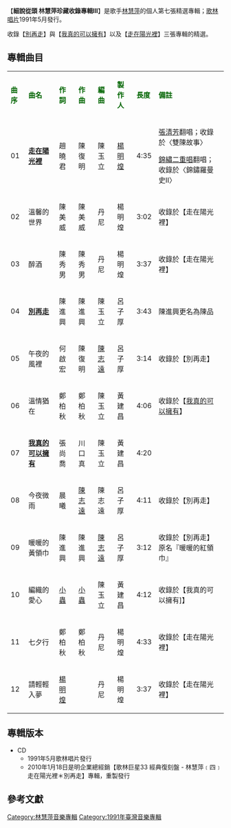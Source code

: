{{unreferenced|time=2014-01-16T14:29:20+00:00}}
{{Infobox album <!-- See Wikipedia:WikiProject_Albums -->
| name       = 細說從頭 林慧萍珍藏收錄專輯Ⅲ
| type       = 精選輯
| artist     = [[林慧萍|林慧萍]]
| cover      = 
| released   = 1991年5月
| genre      = [[國語流行音樂|國語流行音樂]]
| length     = 46 分 02 秒
| label      = [[歌林唱片|歌林唱片]]
<!-- 未知參數 | number     = KDD-91-19 -->
| producer   = [[楊明煌|楊明煌]]‧呂子厚‧[[黃建昌|黃建昌]]
| prev_title = [[細說從頭_林慧萍珍藏收錄專輯Ⅱ|細說從頭 林慧萍珍藏收錄專輯Ⅱ]]
| prev_year  = 1991 <!-- 5月 -->
| next_title = [[細說從頭_林慧萍珍藏收錄專輯Ⅳ|細說從頭 林慧萍珍藏收錄專輯Ⅳ]]
| next_year  = 1991 <!-- 5月 -->
}}
【'''細說從頭 林慧萍珍藏收錄專輯Ⅲ'''】是歌手[[林慧萍|林慧萍]]的個人第七張精選專輯；[[歌林唱片|歌林唱片]]1991年5月發行。

收錄【[[別再走|別再走]]】與【[[我真的可以擁有|我真的可以擁有]]】以及【[[走在陽光裡|走在陽光裡]]】三張專輯的精選。


==專輯曲目==
{| class="wikitable"
|-
| <font color=darkgreen>'''曲序'''</font> || <font color=darkgreen>'''曲名'''</font> || <font color=darkgreen>'''作詞'''</font> || <font color=darkgreen>'''作曲'''</font> || <font color=darkgreen>'''編曲'''</font>|| <font color=darkgreen>'''製作人'''</font> ||<font color=darkgreen>'''長度'''</font>  || <font color=darkgreen>'''備註'''</font>
|-
| 01 || '''[[走在陽光裡|走在陽光裡]]''' || 趙曉君 || 陳復明 || 陳玉立 || [[楊明煌|楊明煌]] || 4:35 || [[張清芳|張清芳]]翻唱；收錄於〈雙陳故事〉

[[錦繡二重唱|錦繡二重唱]]翻唱；收錄於〈錦鏽羅曼史II〉
|-
| 02 || 溫馨的世界 || 陳美威 || 陳美威 || 丹尼 || 楊明煌 || 3:02 || 收錄於【走在陽光裡】
|-
| 03 || 醉酒 || 陳秀男 || 陳秀男  || 丹尼 || 楊明煌 || 3:37 || 收錄於【走在陽光裡】
|-
| 04 || '''[[別再走|別再走]]''' || 陳進興 || 陳進興 || 陳玉立 || 呂子厚 || 3:43 || 陳進興更名為陳品
|-
| 05 || 午夜的風裡 || 何啟宏 || 陳復明 ||[[陳志遠|陳志遠]] || 呂子厚 || 3:14 || 收錄於【別再走】
|-
| 06 || 溫情猶在 || 鄭柏秋 || 鄭柏秋 || 陳玉立 ||黃建昌 ||  4:06 || 收錄於【[[我真的可以擁有|我真的可以擁有]]】
|-
| 07 || '''[[我真的可以擁有|我真的可以擁有]]''' || 張尚喬 || 川口真 || 陳玉立 || 黃建昌 || 4:20 || 
|-
| 08 || 今夜微雨 || 晨曦 || [[陳志遠|陳志遠]] || 陳志遠 || 呂子厚 || 4:11 || 收錄於【別再走】
|-
| 09 || 暖暖的黃領巾 || 陳進興 || 陳進興 || [[陳志遠|陳志遠]] || 呂子厚 || 3:12 || 收錄於【別再走】
原名『暖暖的紅領巾』
|-
| 10 || 編織的愛心 || [[小蟲|小蟲]] || [[小蟲|小蟲]] || 陳玉立 || 黃建昌 || 4:12 || 收錄於【我真的可以擁有]】
|-
| 11 || 七夕行 || 鄭柏秋 || 鄭柏秋 || 丹尼 || 楊明煌 || 4:33 || 收錄於【走在陽光裡】
|-
| 12 || 請輕輕入夢 || [[楊明煌|楊明煌]] ||  || 丹尼 || 楊明煌 || 3:37 || 收錄於【走在陽光裡】
|}

== 專輯版本 ==
*CD
**1991年5月歌林唱片發行
**2010年1月18日是明企業總經銷【歌林巨星33 經典復刻盤 - 林慧萍﹝四﹞走在陽光裡＊別再走】專輯，重製發行


==參考文獻==
{{reflist}}

[[Category:林慧萍音樂專輯|Category:林慧萍音樂專輯]]
[[Category:1991年臺灣音樂專輯|Category:1991年臺灣音樂專輯]]